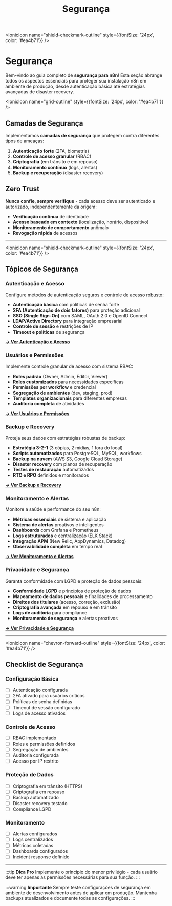 ﻿---
sidebar_position: 2
title: Segurança
description: Configure segurança e autenticação para sua instância n8n
keywords: [n8n, segurança, autenticação, backup, lgpd, compliance]
---

<IonicIcon name="shield-checkmark-outline" style={{fontSize: '24px', color: '#ea4b71'}} />

# Segurança

Bem-vindo ao guia completo de **segurança para n8n**! Esta seção abrange todos os aspectos essenciais para proteger sua instalação n8n em ambiente de produção, desde autenticação básica até estratégias avançadas de disaster recovery.

<IonicIcon name="grid-outline" style={{fontSize: '24px', color: '#ea4b71'}} />

## Camadas de Segurança

Implementamos **camadas de segurança** que protegem contra diferentes tipos de ameaças:

1. **Autenticação forte** (2FA, biometria)
2. **Controle de acesso granular** (RBAC)
3. **Criptografia** (em trânsito e em repouso)
4. **Monitoramento contínuo** (logs, alertas)
5. **Backup e recuperação** (disaster recovery)

## Zero Trust

**Nunca confie, sempre verifique** - cada acesso deve ser autenticado e autorizado, independentemente da origem:

- **Verificação contínua** de identidade
- **Acesso baseado em contexto** (localização, horário, dispositivo)
- **Monitoramento de comportamento** anômalo
- **Revogação rápida** de acessos

---

<IonicIcon name="shield-checkmark-outline" style={{fontSize: '24px', color: '#ea4b71'}} />

## Tópicos de Segurança

### Autenticação e Acesso

Configure métodos de autenticação seguros e controle de acesso robusto:

- **Autenticação básica** com políticas de senha forte
- **2FA (Autenticação de dois fatores)** para proteção adicional
- **SSO (Single Sign-On)** com SAML, OAuth 2.0 e OpenID Connect
- **LDAP/Active Directory** para integração empresarial
- **Controle de sessão** e restrições de IP
- **Timeout e políticas** de segurança

**[→ Ver Autenticação e Acesso](/hosting-n8n/seguranca/autenticacao)**

### Usuários e Permissões

Implemente controle granular de acesso com sistema RBAC:

- **Roles padrão** (Owner, Admin, Editor, Viewer)
- **Roles customizados** para necessidades específicas
- **Permissões por workflow** e credencial
- **Segregação de ambientes** (dev, staging, prod)
- **Templates organizacionais** para diferentes empresas
- **Auditoria completa** de atividades

**[→ Ver Usuários e Permissões](/usando-n8n/usuarios-permissoes)**

### Backup e Recovery

Proteja seus dados com estratégias robustas de backup:

- **Estratégia 3-2-1** (3 cópias, 2 mídias, 1 fora do local)
- **Scripts automatizados** para PostgreSQL, MySQL, workflows
- **Backup na nuvem** (AWS S3, Google Cloud Storage)
- **Disaster recovery** com planos de recuperação
- **Testes de restauração** automatizados
- **RTO e RPO** definidos e monitorados

**[→ Ver Backup e Recovery](/hosting-n8n/seguranca/backup-recovery)**

### Monitoramento e Alertas

Monitore a saúde e performance do seu n8n:

- **Métricas essenciais** de sistema e aplicação
- **Sistema de alertas** proativos e inteligentes
- **Dashboards** com Grafana e Prometheus
- **Logs estruturados** e centralização (ELK Stack)
- **Integração APM** (New Relic, AppDynamics, Datadog)
- **Observabilidade completa** em tempo real

**[→ Ver Monitoramento e Alertas](/usando-n8n/monitoring)**

### Privacidade e Segurança

Garanta conformidade com LGPD e proteção de dados pessoais:

- **Conformidade LGPD** e princípios de proteção de dados
- **Mapeamento de dados pessoais** e finalidades de processamento
- **Direitos dos titulares** (acesso, correção, exclusão)
- **Criptografia avançada** em repouso e em trânsito
- **Logs de auditoria** para compliance
- **Monitoramento de segurança** e alertas proativos

**[→ Ver Privacidade e Segurança](/privacidade-seguranca)**

---

<IonicIcon name="chevron-forward-outline" style={{fontSize: '24px', color: '#ea4b71'}} />

## Checklist de Segurança

### Configuração Básica
- [ ] Autenticação configurada
- [ ] 2FA ativado para usuários críticos
- [ ] Políticas de senha definidas
- [ ] Timeout de sessão configurado
- [ ] Logs de acesso ativados

### Controle de Acesso
- [ ] RBAC implementado
- [ ] Roles e permissões definidos
- [ ] Segregação de ambientes
- [ ] Auditoria configurada
- [ ] Acesso por IP restrito

### Proteção de Dados
- [ ] Criptografia em trânsito (HTTPS)
- [ ] Criptografia em repouso
- [ ] Backup automatizado
- [ ] Disaster recovery testado
- [ ] Compliance LGPD

### Monitoramento
- [ ] Alertas configurados
- [ ] Logs centralizados
- [ ] Métricas coletadas
- [ ] Dashboards configurados
- [ ] Incident response definido

---

:::tip **Dica Pro**
Implemente o princípio do menor privilégio - cada usuário deve ter apenas as permissões necessárias para sua função.
:::

:::warning **Importante**
Sempre teste configurações de segurança em ambiente de desenvolvimento antes de aplicar em produção. Mantenha backups atualizados e documente todas as configurações.
:::
